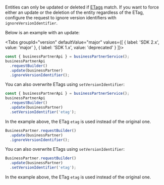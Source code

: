 
Entities can only be updated or deleted if [ETags](#handling-of-etags) match.
If you want to force either an update or the deletion of the entity regardless of the ETag, configure the request to ignore version identifiers with `ignoreVersionIdentifier`.

Below is an example with an update:

<Tabs groupId="version" defaultValue="major" values={[ { label: 'SDK 2.x', value: 'major' }, { label: 'SDK 1.x', value: 'deprecated' } ]}>
<TabItem value="major">

```ts
const { businessPartnerApi } = businessPartnerService();
businessPartnerApi
  .requestBuilder()
  .update(businessPartner)
  .ignoreVersionIdentifier();
```

You can also overwrite ETags using `setVersionIdentifier`:

```ts
const { businessPartnerApi } = businessPartnerService();
businessPartnerApi
  .requestBuilder()
  .update(businessPartner)
  .setVersionIdentifier('etag');
```

<!-- vale off -->

In the example above, the ETag `etag` is used instead of the original one.

<!-- vale on -->

</TabItem>
<TabItem value="deprecated">

```ts
BusinessPartner.requestBuilder()
  .update(businessPartner)
  .ignoreVersionIdentifier();
```

You can also overwrite ETags using `setVersionIdentifier`:

```ts
BusinessPartner.requestBuilder()
  .update(businessPartner)
  .setVersionIdentifier('etag');
```

<!-- vale off -->

In the example above, the ETag `etag` is used instead of the original one.

<!-- vale on -->

</TabItem>
</Tabs>

